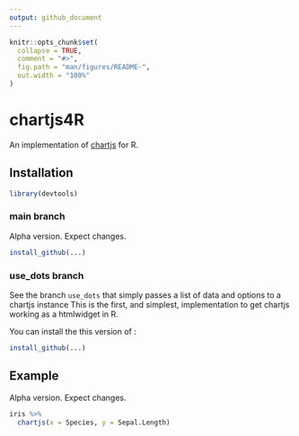 ```yaml
---
output: github_document
---
```


<!-- README.md is generated from README.Rmd. Please edit that file -->

```r
knitr::opts_chunk$set(
  collapse = TRUE,
  comment = "#>",
  fig.path = "man/figures/README-",
  out.width = "100%"
)
```

# chartjs4R

An implementation of [chartjs](https://www.chartjs.org/) for R.

## Installation

```r
library(devtools)
```

### main branch

Alpha version. Expect changes.

```r
install_github(...)
```

### use_dots branch

See the branch `use_dots` that simply passes a list of data and options to a chartjs
instance This is the first, and simplest, implementation to get chartjs working as
a htmlwidget in R.

You can install the this version of :

```r
install_github(...)
```

## Example

Alpha version. Expect changes.

```r
iris %>% 
  chartjs(x = Species, y = Sepal.Length)
```
